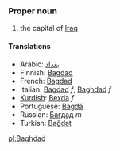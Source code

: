 ===Proper noun===

#the capital of [[Iraq]]

====Translations====
*Arabic: [[بغداد]]
*Finnish: [[Bagdad]]
*French: [[Bagdad]]
*Italian: [[Bagdad]] ''f'', [[Baghdad]] ''f''
*[[Kurdish]]: [[Bexda]] ''f''
*Portuguese: [[Bagdá]]
*Russian: [[Багдад]] ''m''
*Turkish: [[Bağdat]]

[[pl:Baghdad]]